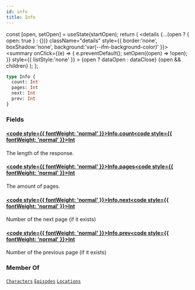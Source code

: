```yaml
---
id: info
title: Info
---
```









  const [open, setOpen] = useState(startOpen);
  return (
    <details {...(open ? { open: true } : {})} className="details" style={{ border:'none', boxShadow:'none', background:'var(--ifm-background-color)' }}>
      <summary
        onClick={(e) => {
          e.preventDefault();
          setOpen((open) => !open);
        }}
        style={{ listStyle:'none' }}
      >
      {open ? dataOpen : dataClose}
      </summary>
      {open && children}
    </details>
  );
};











```graphql
type Info {
  count: Int
  pages: Int
  next: Int
  prev: Int
}
```




### Fields

#### [<code style={{ fontWeight: 'normal' }}>Info.<b>count</b></code>](#)<Bullet />[<code style={{ fontWeight: 'normal' }}><b>Int</b></code>](/types/scalars/int.mdx) <Badge class="badge badge--secondary " text="scalar"/> 
The length of the response.


#### [<code style={{ fontWeight: 'normal' }}>Info.<b>pages</b></code>](#)<Bullet />[<code style={{ fontWeight: 'normal' }}><b>Int</b></code>](/types/scalars/int.mdx) <Badge class="badge badge--secondary " text="scalar"/> 
The amount of pages.


#### [<code style={{ fontWeight: 'normal' }}>Info.<b>next</b></code>](#)<Bullet />[<code style={{ fontWeight: 'normal' }}><b>Int</b></code>](/types/scalars/int.mdx) <Badge class="badge badge--secondary " text="scalar"/> 
Number of the next page (if it exists)


#### [<code style={{ fontWeight: 'normal' }}>Info.<b>prev</b></code>](#)<Bullet />[<code style={{ fontWeight: 'normal' }}><b>Int</b></code>](/types/scalars/int.mdx) <Badge class="badge badge--secondary " text="scalar"/> 
Number of the previous page (if it exists)






### Member Of

[`Characters`](/types/objects/characters.mdx)  <Badge class="badge badge--secondary badge--relation" text="object"/><Bullet />[`Episodes`](/types/objects/episodes.mdx)  <Badge class="badge badge--secondary badge--relation" text="object"/><Bullet />[`Locations`](/types/objects/locations.mdx)  <Badge class="badge badge--secondary badge--relation" text="object"/>